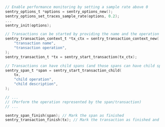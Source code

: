 ```c
// Enable performance monitoring by setting a sample rate above 0
sentry_options_t *options = sentry_options_new();
sentry_options_set_traces_sample_rate(options, 0.2);
...
sentry_init(options);

// Transactions can be started by providing the name and the operation
sentry_transaction_context_t *tx_ctx = sentry_transaction_context_new(
    "transaction name", 
    "transaction operation",
);
sentry_transaction_t *tx = sentry_start_transaction(tx_ctx);

// Transactions can have child spans (and those spans can have child spans as well)
sentry_span_t *span = sentry_start_transaction_child(
    tx, 
    "child operation", 
    "child description",
);

// ...
// (Perform the operation represented by the span/transaction)
// ...

sentry_span_finish(span); // Mark the span as finished
sentry_transaction_finish(tx); // Mark the transaction as finished and send it to Sentry
```